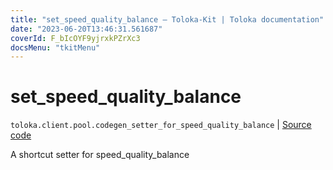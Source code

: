 ```yaml
---
title: "set_speed_quality_balance — Toloka-Kit | Toloka documentation"
date: "2023-06-20T13:46:31.561687"
coverId: F_bIcOYF9yjrxkPZrXc3
docsMenu: "tkitMenu"
---
```


# set_speed_quality_balance

`toloka.client.pool.codegen_setter_for_speed_quality_balance` | [Source code](https://github.com/Toloka/toloka-kit/blob/v1.2.0/src/client/pool/__init__.py#L0)

A shortcut setter for speed_quality_balance
